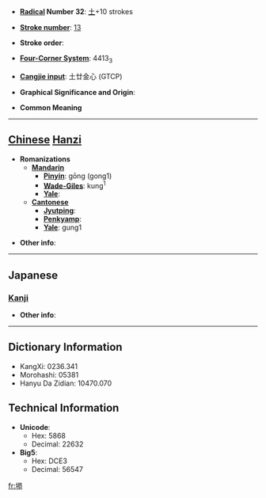* '''[[Wiktionary:Chinese radical index| Radical]] Number 32''': [[Wiktionary:Chinese radical index 土|土]]+10 strokes

* '''[[Wiktionary:Chinese total strokes index|Stroke number]]''': [[Wiktionary:Chinese total strokes index 13|13]]

* '''Stroke order''': 

* '''[[Wiktionary:Chinese four corner index|Four-Corner System]]''': 4413<sub>3</sub>

* '''[[Wiktionary:Chinese Cangjie index|Cangjie input]]''': 土廿金心 (GTCP)

* '''Graphical Significance and Origin''': 

* '''Common Meaning'''

----

== [[Chinese]] [[Hanzi]] ==

* '''Romanizations'''
** '''[[Mandarin]]'''
*** '''[[Pinyin]]''': gōng (gong1)
*** '''[[Wade-Giles]]''': kung<sup>1</sup>
*** '''[[Yale]]''': 
** '''[[Cantonese]]'''
*** '''[[Jyutping]]''':
*** '''[[Penkyamp]]''': 
*** '''[[Yale]]''': gung1

* '''Other info''': 

----

==Japanese==
===[[Kanji]]===
{{kanji|on readings=[[きょう]] (kyō)
|kun readings=
}}

* '''Other info''':  

----

== Dictionary Information ==

* KangXi: 0236.341
* Morohashi: 05381
* Hanyu Da Zidian: 10470.070

== Technical Information ==

* '''Unicode''':
** Hex: 5868
** Decimal: 22632
* '''Big5''':
** Hex: DCE3
** Decimal: 56547

[[fr:塨]]